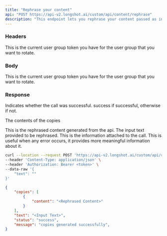 ```yaml
---
title: "Rephrase your content"
api: "POST https://api-v2.longshot.ai/custom/api/content/rephrase"
description: "This endpoint lets you rephrase your content passed as input."
---
```


### Headers

<ParamField header="authorization" type="string" placeholder="" required>
  This is the current user group token you have for the user group that you want
  to rotate.
</ParamField>

### Body

<ParamField body="text" type="string">
  This is the current user group token you have for the user group that you want
  to rotate.
</ParamField>

### Response

<ResponseField name="status" type="string">
  Indicates whether the call was successful. success if successful, otherwise if not.
</ResponseField>

<ResponseField name="copies" type="object">

The contents of the copies

<Expandable title="Toggle object">

<ResponseField name="content" type="string">
  This is the rephrased content generated from the api.
</ResponseField>

</Expandable>

</ResponseField>

<ResponseField name="text" type="string">
  The input text provided to be rephrased.
</ResponseField>

<ResponseField name="message" type="string">
  This is the information attached to the call. This is useful when any error occurs, it provides more meaningful information about it. 
</ResponseField>

<RequestExample>

```bash Example Request
curl --location --request POST 'https://api-v2.longshot.ai/custom/api/content/rephrase' \
--header 'Content-Type: application/json' \
--header 'Authorization: Bearer <token>' \
--data-raw '{
    "text": ""
}'
```

</RequestExample>

<ResponseExample>

```json Response
{
	"copies": [
		{
			"content": "<Rephrased Content>"
		}
	],
	"text": "<Input Text>",
	"status": "success",
	"message": "copies generated successfully",
}
```

</ResponseExample>
